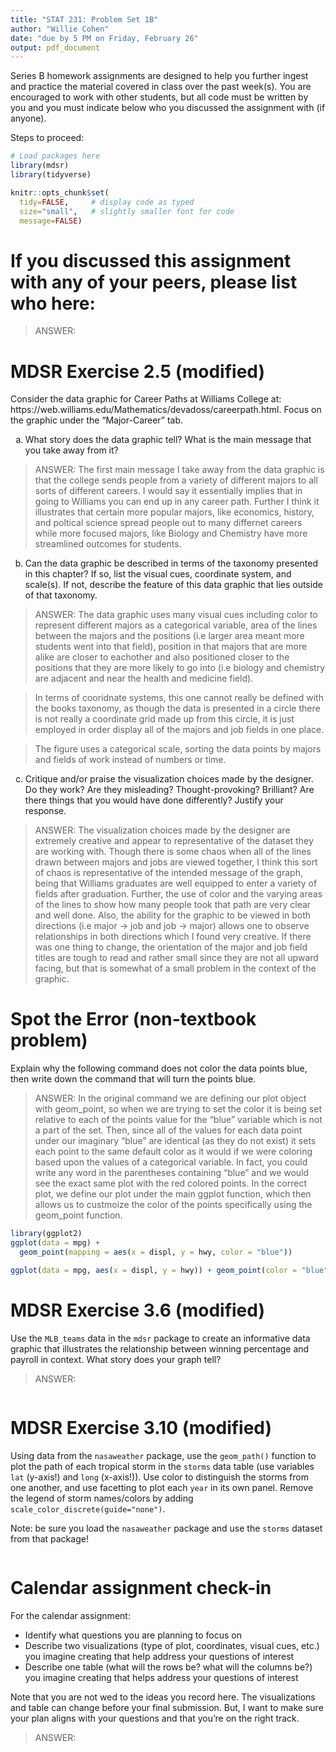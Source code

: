 ```yaml
---
title: "STAT 231: Problem Set 1B"
author: "Willie Cohen"
date: "due by 5 PM on Friday, February 26"
output: pdf_document
---
```


Series B homework assignments are designed to help you further ingest and practice the material covered in class over the past week(s).  You are encouraged to work with other students, but all code must be written by you and you must indicate below who you discussed the assignment with (if anyone).  

Steps to proceed:

\begin{enumerate}
\item In RStudio, go to File > Open Project, navigate to the folder with the course-content repo, select the course-content project (course-content.Rproj), and click "Open" 
\item Pull the course-content repo (e.g. using the blue-ish down arrow in the Git tab in upper right window)
\item Copy ps1B.Rmd from the course repo to your repo (see page 6 of the GitHub Classroom Guide for Stat231 if needed)
\item Close the course-content repo project in RStudio
\item Open YOUR repo project in RStudio
\item In the ps1B.Rmd file in YOUR repo, replace "YOUR NAME HERE" with your name
\item Add in your responses, committing and pushing to YOUR repo in appropriate places along the way
\item Run "Knit PDF" 
\item Upload the pdf to Gradescope.  Don't forget to select which of your pages are associated with each problem.  \textit{You will not get credit for work on unassigned pages (e.g., if you only selected the first page but your solution spans two pages, you would lose points for any part on the second page that the grader can't see).} 
\end{enumerate}

```r
# Load packages here 
library(mdsr)   
library(tidyverse)

knitr::opts_chunk$set(
  tidy=FALSE,     # display code as typed
  size="small",   # slightly smaller font for code
  message=FALSE)   
```

\newpage 

# If you discussed this assignment with any of your peers, please list who here:

> ANSWER:



\newpage
# MDSR Exercise 2.5 (modified)

Consider the data graphic for Career Paths at Williams College at: https://web.williams.edu/Mathematics/devadoss/careerpath.html.  Focus on the graphic under the "Major-Career" tab.

a. What story does the data graphic tell?  What is the main message that you take away from it?

> ANSWER: The first main message I take away from the data graphic is that the college sends people from a variety of different majors to all sorts of different careers. I would say it essentially implies that in going to Williams you can end up in any career path. Further I think it illustrates that certain more popular majors, like economics, history, and poltical science spread people out to many differnet careers while more focused majors, like Biology and Chemistry have more streamlined outcomes for students.  

b. Can the data graphic be described in terms of the taxonomy presented in this chapter?  If so, list the visual cues, coordinate system, and scale(s).  If not, describe the feature of this data graphic that lies outside of that taxonomy.

> ANSWER: The data graphic uses many visual cues including color to represent different majors as a categorical variable, area of the lines between the majors and the positions (i.e larger area meant more students went into that field), position in that majors that are more alike are closer to eachother and also positioned closer to the positions that they are more likely to go into (i.e biology and chemistry are adjacent and near the health and medicine field).

> In terms of cooridnate systems, this one cannot really be defined with the books taxonomy, as though the data is presented in a circle there is not really a coordinate grid made up from this circle, it is just employed in order display all of the majors and job fields in one place.

> The figure uses a categorical scale, sorting the data points by majors and fields of work instead of numbers or time. 

c. Critique and/or praise the visualization choices made by the designer.  Do they work? Are they misleading?  Thought-provoking?  Brilliant?  Are there things that you would have done differently?  Justify your response.

> ANSWER: The visualization choices made by the designer are extremely creative and appear to representative of the dataset they are working with. Though there is some chaos when all of the lines drawn between majors and jobs are viewed together, I think this sort of chaos is representative of the intended message of the graph, being that Williams graduates are well equipped to enter a variety of fields after graduation. Further, the use of color and the varying areas of the lines to show how many people took that path are very clear and well done. Also, the ability for the graphic to be viewed in both directions (i.e major -> job and job -> major) allows one to observe relationships in both directions which I found very creative. If there was one thing to change, the orientation of the major and job field titles are tough to read and rather small since they are not all upward facing, but that is somewhat of a small problem in the context of the graphic. 


\newpage
# Spot the Error (non-textbook problem)

Explain why the following command does not color the data points blue, then write down the command that will turn the points blue.

> ANSWER: In the original command we are defining our plot object with geom_point, so when we are trying to set the color it is being set relative to each of the points value for the "blue" variable which is not a part of the set. Then, since all of the values for each data point under our imaginary "blue" are identical (as they do not exist) it sets each point to the same default color as it would if we were coloring based upon the values of a categorical variable. In fact, you could write any word in the parentheses containing "blue" and we would see the exact same plot with the red colored points.  In the correct plot, we define our plot under the main ggplot function, which then allows us to custmoize the color of the points specifically using the geom_point function.

```r
library(ggplot2)
ggplot(data = mpg) + 
  geom_point(mapping = aes(x = displ, y = hwy, color = "blue"))

ggplot(data = mpg, aes(x = displ, y = hwy)) + geom_point(color = "blue")

```


\newpage
# MDSR Exercise 3.6 (modified)

Use the `MLB_teams` data in the `mdsr` package to create an informative data graphic that illustrates the relationship between winning percentage and payroll in context. What story does your graph tell?

> ANSWER:

```r

```


\newpage
# MDSR Exercise 3.10 (modified)

Using data from the `nasaweather` package, use the `geom_path()` function to plot the path of each tropical storm in the `storms` data table (use variables `lat` (y-axis!) and `long` (x-axis!)).  Use color to distinguish the storms from one another, and use facetting to plot each `year` in its own panel.  Remove the legend of storm names/colors by adding `scale_color_discrete(guide="none")`. 

Note: be sure you load the `nasaweather` package and use the `storms` dataset from that package!

```r

```


\newpage
# Calendar assignment check-in

For the calendar assignment:

- Identify what questions you are planning to focus on
- Describe two visualizations (type of plot, coordinates, visual cues, etc.) you imagine creating that help address your questions of interest 
- Describe one table (what will the rows be?  what will the columns be?) you imagine creating that helps address your questions of interest

Note that you are not wed to the ideas you record here.  The visualizations and table can change before your final submission.  But, I want to make sure your plan aligns with your questions and that you're on the right track.

> ANSWER:

 